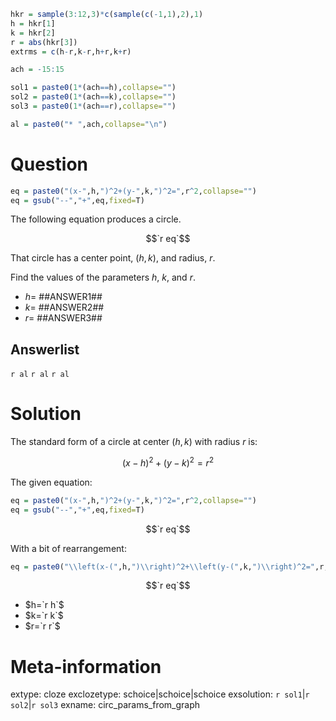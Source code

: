 ```r

hkr = sample(3:12,3)*c(sample(c(-1,1),2),1)
h = hkr[1]
k = hkr[2]
r = abs(hkr[3])
extrms = c(h-r,k-r,h+r,k+r)

ach = -15:15

sol1 = paste0(1*(ach==h),collapse="")
sol2 = paste0(1*(ach==k),collapse="")
sol3 = paste0(1*(ach==r),collapse="")

al = paste0("* ",ach,collapse="\n")

```

Question
========

```r
eq = paste0("(x-",h,")^2+(y-",k,")^2=",r^2,collapse="")
eq = gsub("--","+",eq,fixed=T)
```

The following equation produces a circle.

$$`r eq`$$

That circle has a center point, $(h,k)$, and radius, $r$.


Find the values of the parameters $h$, $k$, and $r$.

* $h=$ ##ANSWER1##
* $k=$ ##ANSWER2##
* $r=$ ##ANSWER3##


Answerlist
--------

`r al`
`r al`
`r al`


Solution
========

The standard form of a circle at center $(h,k)$ with radius $r$ is:

$$(x-h)^2+(y-k)^2=r^2$$

The given equation:

```r
eq = paste0("(x-",h,")^2+(y-",k,")^2=",r^2,collapse="")
eq = gsub("--","+",eq,fixed=T)
```

$$`r eq`$$

With a bit of rearrangement:

```r
eq = paste0("\\left(x-(",h,")\\right)^2+\\left(y-(",k,")\\right)^2=",r,"^2",collapse="")
```

$$`r eq`$$

* $h=`r h`$
* $k=`r k`$
* $r=`r r`$

Meta-information
============
extype: cloze
exclozetype: schoice|schoice|schoice
exsolution: `r sol1`|`r sol2`|`r sol3`
exname: circ_params_from_graph